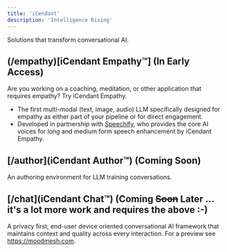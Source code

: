 ```yaml
---
title: 'iCendant'
description: 'Intelligence Rising'
---
```


Solutions that transform conversational AI. 

## (/empathy)[iCendant Empathy™] (In Early Access)

Are you working on a coaching, meditation, or other application that requires empathy? Try iCendant Empathy.

- The first multi-modal (text, image, audio) LLM specifically designed for empathy as either part of your pipeline or for direct engagement.
- Developed in partnership with [Speechify](https://www.speechify.com), who provides the core AI voices for long and medium form speech enhancement by iCendant Empathy.



## [/author](iCendant Author™) (Coming Soon)

An authoring environment for LLM training conversations.

## [/chat](iCendant Chat™) (Coming <strike>Soon</strike> Later ... it's a lot more work and requires the above :-)

A privacy first, end-user device oriented conversational AI framework that maintains context and quality across every interaction. For a preview see https://moodmesh.com.

